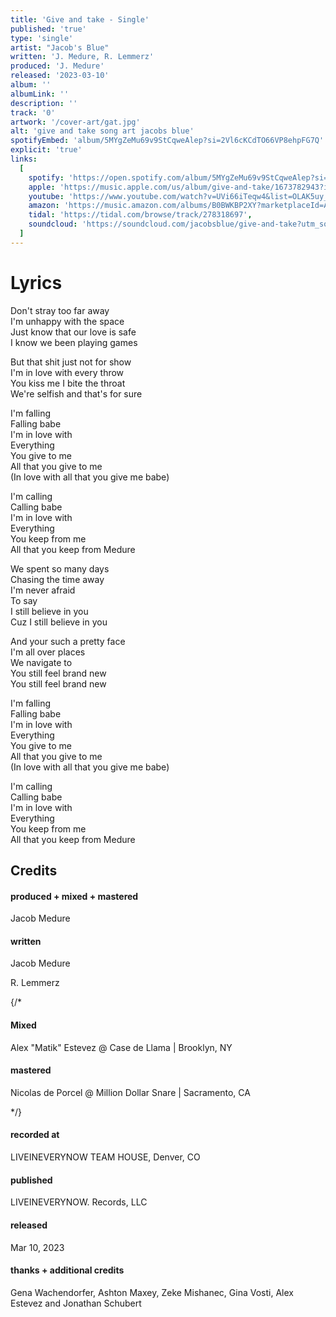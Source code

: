 ```yaml
---
title: 'Give and take - Single'
published: 'true'
type: 'single'
artist: "Jacob's Blue"
written: 'J. Medure, R. Lemmerz'
produced: 'J. Medure'
released: '2023-03-10'
album: ''
albumLink: ''
description: ''
track: '0'
artwork: '/cover-art/gat.jpg'
alt: 'give and take song art jacobs blue'
spotifyEmbed: 'album/5MYgZeMu69v9StCqweAlep?si=2Vl6cKCdTO66VP8ehpFG7Q'
explicit: 'true'
links:
  [
    spotify: 'https://open.spotify.com/album/5MYgZeMu69v9StCqweAlep?si=2Vl6cKCdTO66VP8ehpFG7Q',
    apple: 'https://music.apple.com/us/album/give-and-take/1673782943?i=1673782945',
    youtube: 'https://www.youtube.com/watch?v=UVi66iTeqw4&list=OLAK5uy_kFue7wQ8gEXis1qV7uEAn8suRh9TNFuOI',
    amazon: 'https://music.amazon.com/albums/B0BWKBP2XY?marketplaceId=ATVPDKIKX0DER&musicTerritory=US&ref=dm_sh_W2MpLCvxqZR2NEeRhTJEi6HWh',
    tidal: 'https://tidal.com/browse/track/278318697',
    soundcloud: 'https://soundcloud.com/jacobsblue/give-and-take?utm_source=clipboard&utm_medium=text&utm_campaign=social_sharing',
  ]
---
```


# Lyrics

Don't stray too far away  
I'm unhappy with the space  
Just know that our love is safe  
I know we been playing games

But that shit just not for show  
I'm in love with every throw  
You kiss me I bite the throat  
We're selfish and that's for sure

I'm falling  
Falling babe  
I'm in love with  
Everything  
You give to me  
All that you give to me  
(In love with all that you give me babe)

I'm calling  
Calling babe  
I'm in love with  
Everything  
You keep from me  
All that you keep from Medure

We spent so many days  
Chasing the time away  
I'm never afraid  
To say  
I still believe in you  
Cuz I still believe in you

And your such a pretty face  
I'm all over places  
We navigate to  
You still feel brand new  
You still feel brand new

I'm falling  
Falling babe  
I'm in love with  
Everything  
You give to me  
All that you give to me  
(In love with all that you give me babe)

I'm calling  
Calling babe  
I'm in love with  
Everything  
You keep from me  
All that you keep from Medure

## Credits

<div className="album-credits flex-col w-full not-prose justify-start">
  <div className="credit flex-auto flex-grow">
    <h4>produced + mixed + mastered</h4>
    <p>Jacob Medure</p>
  </div>
  <div className="credit flex-auto flex-grow">
    <h4>written</h4>
    <p>Jacob Medure</p>
    <p>R. Lemmerz</p>
  </div>
  {/* <div className="credit flex-auto flex-grow">
    <h4>Mixed</h4>
    <p>Alex "Matik" Estevez @ Case de Llama | Brooklyn, NY</p>
  </div>
  <div className="credit flex-auto flex-grow">
    <h4>mastered</h4>
    <p>Nicolas de Porcel @ Million Dollar Snare | Sacramento, CA</p>
  </div> */}
  <div className="credit flex-auto flex-grow">
    <h4>recorded at</h4>
    <p>LIVEINEVERYNOW TEAM HOUSE, Denver, CO</p>
  </div>
  <div className="credit flex-auto flex-grow">
    <h4>published</h4>
    <p>LIVEINEVERYNOW. Records, LLC</p>
  </div>
  <div className="credit flex-auto flex-grow">
    <h4>released</h4>
    <p>Mar 10, 2023</p>
  </div>
  <div className="credit flex-auto flex-grow">
    <h4>thanks + additional credits</h4>
    <p>
      Gena Wachendorfer, Ashton Maxey, Zeke Mishanec, Gina Vosti, Alex Estevez
      and Jonathan Schubert
    </p>
  </div>
</div>
